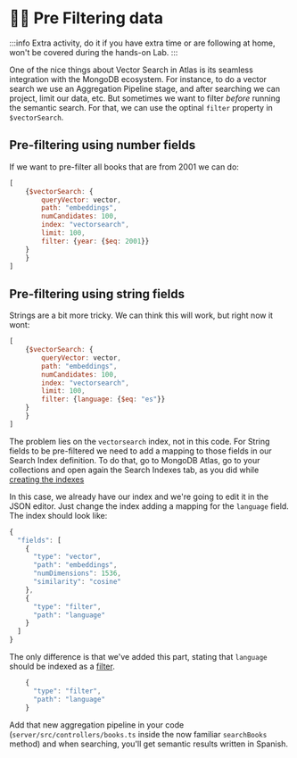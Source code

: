 # 🦸‍♂️ Pre Filtering data 

:::info
Extra activity, do it if you have extra time or are following at home, won't be covered during the hands-on Lab.
:::

One of the nice things about Vector Search in Atlas is its seamless integration with the MongoDB ecosystem. For instance, to do a vector search we use an Aggregation Pipeline stage, and after searching we can project, limit our data, etc. But sometimes we want to filter _before_ running the semantic search. For that, we can use the optinal `filter` property in `$vectorSearch`.

## Pre-filtering using number fields

If we want to pre-filter all books that are from 2001 we can do:

```js
[
    {$vectorSearch: {
        queryVector: vector,
        path: "embeddings",
        numCandidates: 100,
        index: "vectorsearch",
        limit: 100,
        filter: {year: {$eq: 2001}}
    }
    }
]
```

## Pre-filtering using string fields

Strings are a bit more tricky. We can think this will work, but right now it wont:

```js
[
    {$vectorSearch: {
        queryVector: vector,
        path: "embeddings",
        numCandidates: 100,
        index: "vectorsearch",
        limit: 100,
        filter: {language: {$eq: "es"}}
    }
    }
]
```

The problem lies on the `vectorsearch` index, not in this code. For String fields to be pre-filtered we need to add a mapping to those fields in our Search Index definition. To do that, go to MongoDB Atlas, go to your collections and open again the Search Indexes tab, as you did while [creating the indexes](/docs/vector-search/create-index)

In this case, we already have our index and we're going to edit it in the JSON editor. Just change the index adding a mapping for the `language` field. The index should look like:

```js
{
  "fields": [
    {
      "type": "vector",
      "path": "embeddings",
      "numDimensions": 1536,
      "similarity": "cosine"
    },
    {
      "type": "filter",
      "path": "language"
    }
  ]
}
```

The only difference is that we've added this part, stating that `language` should be indexed as a [filter](https://www.mongodb.com/docs/atlas/atlas-vector-search/vector-search-type/#about-the-filter-type).

```js
    {
      "type": "filter",
      "path": "language"
    }
```

Add that new aggregation pipeline in your code (`server/src/controllers/books.ts` inside the now familiar `searchBooks` method) and when searching, you'll get semantic results written in Spanish.
